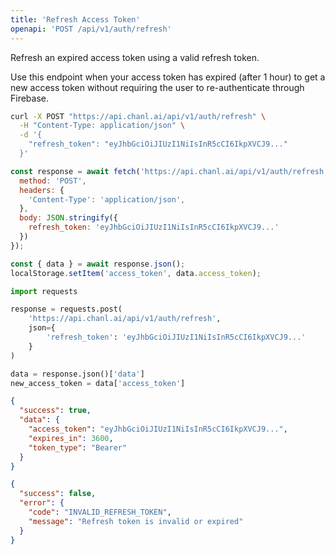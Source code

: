 ```yaml
---
title: 'Refresh Access Token'
openapi: 'POST /api/v1/auth/refresh'
---
```


Refresh an expired access token using a valid refresh token.

Use this endpoint when your access token has expired (after 1 hour) to get a new access token without requiring the user to re-authenticate through Firebase.

<RequestExample>

```bash cURL
curl -X POST "https://api.chanl.ai/api/v1/auth/refresh" \
  -H "Content-Type: application/json" \
  -d '{
    "refresh_token": "eyJhbGciOiJIUzI1NiIsInR5cCI6IkpXVCJ9..."
  }'
```

```javascript JavaScript
const response = await fetch('https://api.chanl.ai/api/v1/auth/refresh', {
  method: 'POST',
  headers: {
    'Content-Type': 'application/json',
  },
  body: JSON.stringify({
    refresh_token: 'eyJhbGciOiJIUzI1NiIsInR5cCI6IkpXVCJ9...'
  })
});

const { data } = await response.json();
localStorage.setItem('access_token', data.access_token);
```

```python Python
import requests

response = requests.post(
    'https://api.chanl.ai/api/v1/auth/refresh',
    json={
        'refresh_token': 'eyJhbGciOiJIUzI1NiIsInR5cCI6IkpXVCJ9...'
    }
)

data = response.json()['data']
new_access_token = data['access_token']
```

</RequestExample>

<ResponseExample>

```json Success Response
{
  "success": true,
  "data": {
    "access_token": "eyJhbGciOiJIUzI1NiIsInR5cCI6IkpXVCJ9...",
    "expires_in": 3600,
    "token_type": "Bearer"
  }
}
```

```json Error Response
{
  "success": false,
  "error": {
    "code": "INVALID_REFRESH_TOKEN",
    "message": "Refresh token is invalid or expired"
  }
}
```

</ResponseExample>
